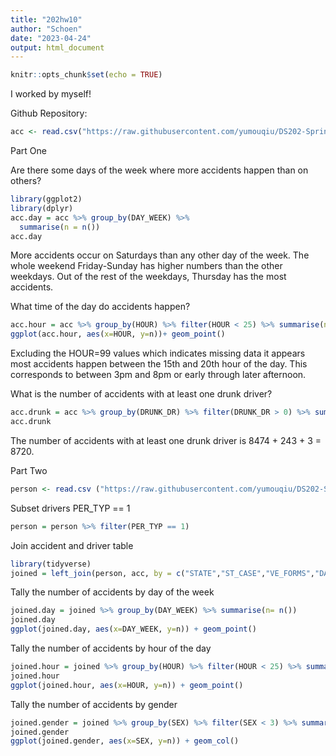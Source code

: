 ```yaml
---
title: "202hw10"
author: "Schoen"
date: "2023-04-24"
output: html_document
---
```


```r
knitr::opts_chunk$set(echo = TRUE)
```

I worked by myself!

Github Repository: 

```r
acc <- read.csv("https://raw.githubusercontent.com/yumouqiu/DS202-Spring2023/main/Practice/data/fars2016/accident.csv", stringsAsFactors = FALSE)
```

Part One

Are there some days of the week where more accidents happen than on others?

```r
library(ggplot2)
library(dplyr)
acc.day = acc %>% group_by(DAY_WEEK) %>%
  summarise(n = n())
acc.day
```

More accidents occur on Saturdays than any other day of the week. The whole weekend Friday-Sunday has higher numbers than the other weekdays. Out of the rest of the weekdays, Thursday has the most accidents.

What time of the day do accidents happen?

```r
acc.hour = acc %>% group_by(HOUR) %>% filter(HOUR < 25) %>% summarise(n = n())
ggplot(acc.hour, aes(x=HOUR, y=n))+ geom_point()
```

Excluding the HOUR=99 values which indicates missing data it appears most accidents happen between the 15th and 20th hour of the day. This corresponds to between 3pm and 8pm or early through later afternoon. 

What is the number of accidents with at least one drunk driver?

```r
acc.drunk = acc %>% group_by(DRUNK_DR) %>% filter(DRUNK_DR > 0) %>% summarise(n())
acc.drunk
```

The number of accidents with at least one drunk driver is 8474 + 243 + 3 = 8720.

Part Two
```r
person <- read.csv ("https://raw.githubusercontent.com/yumouqiu/DS202-Spring2023/main/Practice/data/fars2016/person.csv", stringsAsFactors= FALSE)
```

Subset drivers PER_TYP == 1
```r
person = person %>% filter(PER_TYP == 1)
```

Join accident and driver table
```r
library(tidyverse)
joined = left_join(person, acc, by = c("STATE","ST_CASE","VE_FORMS","DAY", "HOUR", "MONTH","COUNTY", "MINUTE", "RUR_URB", "HARM_EV", "MAN_COLL", "SCH_BUS", "FUNC_SYS"))
```

Tally the number of accidents by day of the week
```r
joined.day = joined %>% group_by(DAY_WEEK) %>% summarise(n= n())
joined.day
ggplot(joined.day, aes(x=DAY_WEEK, y=n)) + geom_point()
```

Tally the number of accidents by hour of the day
```r
joined.hour = joined %>% group_by(HOUR) %>% filter(HOUR < 25) %>% summarise(n= n())
joined.hour
ggplot(joined.hour, aes(x=HOUR, y=n)) + geom_point()
```

Tally the number of accidents by gender
```r
joined.gender = joined %>% group_by(SEX) %>% filter(SEX < 3) %>% summarise(n= n())
joined.gender
ggplot(joined.gender, aes(x=SEX, y=n)) + geom_col()
```




